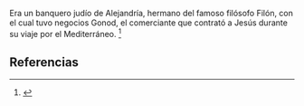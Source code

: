 Era un banquero judío de Alejandría, hermano del famoso filósofo Filón, con el cual tuvo negocios Gonod, el comerciante que contrató a Jesús durante su viaje por el Mediterráneo. <ref name="n0">{{lib|LU|130|3|9}}</ref> 

== Referencias ==

<references/>
